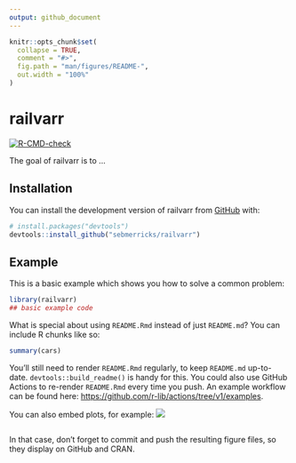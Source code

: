 ```yaml
---
output: github_document
---
```


<!-- README.md is generated from README.Rmd. Please edit that file -->

```r
knitr::opts_chunk$set(
  collapse = TRUE,
  comment = "#>",
  fig.path = "man/figures/README-",
  out.width = "100%"
)
```

# railvarr

<!-- badges: start -->
[![R-CMD-check](https://github.com/sebmerricks/railvarr/actions/workflows/R-CMD-check.yaml/badge.svg)](https://github.com/sebmerricks/railvarr/actions/workflows/R-CMD-check.yaml)
<!-- badges: end -->

The goal of railvarr is to ...

## Installation

You can install the development version of railvarr from [GitHub](https://github.com/) with:

``` r
# install.packages("devtools")
devtools::install_github("sebmerricks/railvarr")
```

## Example

This is a basic example which shows you how to solve a common problem:

```r
library(railvarr)
## basic example code
```

What is special about using `README.Rmd` instead of just `README.md`? You can include R chunks like so:

```r
summary(cars)
```

You'll still need to render `README.Rmd` regularly, to keep `README.md` up-to-date. `devtools::build_readme()` is handy for this. You could also use GitHub Actions to re-render `README.Rmd` every time you push. An example workflow can be found here: <https://github.com/r-lib/actions/tree/v1/examples>.

You can also embed plots, for example:
![](man/figures/README-pipeline.PNG)
```r

```

In that case, don't forget to commit and push the resulting figure files, so they display on GitHub and CRAN.
